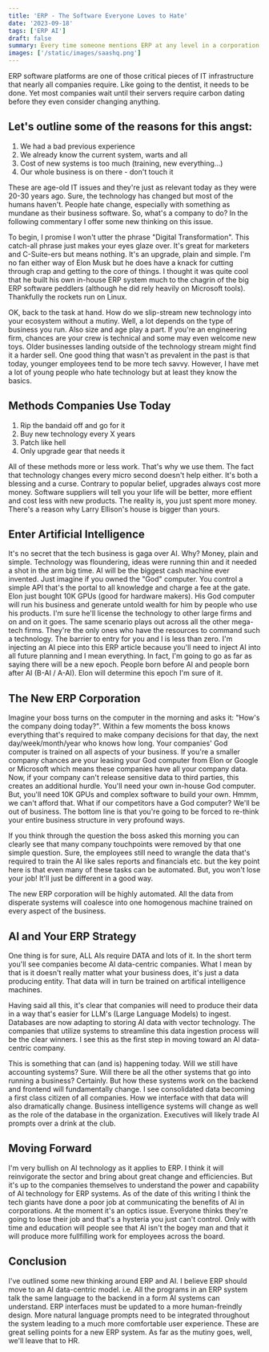 ```yaml
---
title: 'ERP - The Software Everyone Loves to Hate'
date: '2023-09-18'
tags: ['ERP AI']
draft: false
summary: Every time someone mentions ERP at any level in a corporation, there's a chill that comes over the room. IT types cringe, accountants squirm in their seats at the very mention of those dreaded three letters and users just roll their eyes and grab an extra pint on Friday night. Why is that?
images: ['/static/images/saashq.png']
---
```


ERP software platforms are one of those critical pieces of IT infrastructure that nearly all companies require. Like going to the dentist, it needs to be done. Yet most companies wait until their servers require carbon dating before they even consider changing anything.

## Let's outline some of the reasons for this angst:

1. We had a bad previous experience
2. We already know the current system, warts and all
3. Cost of new systems is too much (training, new everything...)
4. Our whole business is on there - don't touch it

These are age-old IT issues and they're just as relevant today as they were 20-30 years ago. Sure, the technology has changed but most of the humans haven't. People hate change, especially with something as mundane as their business software. So, what's a company to do? In the following commentary I offer some new thinking on this issue.

To begin, I promise I won't utter the phrase "Digital Transformation". This catch-all phrase just makes your eyes glaze over. It's great for marketers and C-Suite-ers but means nothing. It's an upgrade, plain and simple. I'm no fan either way of Elon Musk but he does have a knack for cutting through crap and getting to the core of things. I thought it was quite cool that he built his own in-house ERP system much to the chagrin of the big ERP software peddlers (although he did rely heavily on Microsoft tools). Thankfully the rockets run on Linux.

OK, back to the task at hand. How do we slip-stream new technology into your ecosystem without a mutiny. Well, a lot depends on the type of business you run. Also size and age play a part. If you're an engineering firm, chances are your crew is technical and some may even welcome new toys. Older businesses landing outside of the technology stream might find it a harder sell. One good thing that wasn't as prevalent in the past is that today, younger employees tend to be more tech savvy. However, I have met a lot of young people who hate technology but at least they know the basics.

## Methods Companies Use Today

1. Rip the bandaid off and go for it
2. Buy new technology every X years
3. Patch like hell
4. Only upgrade gear that needs it

All of these methods more or less work. That's why we use them. The fact that technology changes every micro second doesn't help either. It's both a blessing and a curse. Contrary to popular belief, upgrades always cost more money. Software suppliers will tell you your life will be better, more effient and cost less with new products. The reality is, you just spent more money. There's a reason why Larry Ellison's house is bigger than yours.

## Enter Artificial Intelligence

It's no secret that the tech business is gaga over AI. Why? Money, plain and simple. Technology was floundering, ideas were running thin and it needed a shot in the arm big time. AI will be the biggest cash machine ever invented. Just imagine if you owned the "God" computer. You control a simple API that's the portal to all knowledge and charge a fee at the gate. Elon just bought 10K GPUs (good for hardware makers). His God computer will run his business and generate untold wealth for him by people who use his products. I'm sure he'll license the technology to other large firms and on and on it goes. The same scenario plays out across all the other mega-tech firms. They're the only ones who have the resources to command such a technology. The barrier to entry for you and I is less than zero. I'm injecting an AI piece into this ERP article because you'll need to inject AI into all future planning and I mean everything. In fact, I'm going to go as far as saying there will be a new epoch. People born before AI and people born after AI (B-AI / A-AI). Elon will determine this epoch I'm sure of it.

## The New ERP Corporation 

Imagine your boss turns on the computer in the morning and asks it: "How's the company doing today?". Within a few moments the boss knows everything that's required to make company decisions for that day, the next day/week/month/year who knows how long. Your companies' God computer is trained on all aspects of your business. If you're a smaller company chances are your leasing your God computer from Elon or Google or Microsoft which means these companies have all your company data. Now, if your company can't release sensitive data to third parties, this creates an additional hurdle. You'll need your own in-house God computer. But, you'll need 10K GPUs and complex software to build your own. Hmmm, we can't afford that. What if our competitors have a God computer? We'll be out of business. The bottom line is that you're going to be forced to re-think your entire business structure in very profound ways.

If you think through the question the boss asked this morning you can clearly see that many company touchpoints were removed by that one simple question. Sure, the employees still need to wrangle the data that's required to train the AI like sales reports and financials etc. but the key point here is that even many of these tasks can be automated. But, you won't lose your job! It'll just be different in a good way.

The new ERP corporation will be highly automated. All the data from disperate systems will coalesce into one homogenous machine trained on every aspect of the business.

## AI and Your ERP Strategy

One thing is for sure, ALL AIs require DATA and lots of it. In the short term you'll see companies become AI data-centric companies. What I mean by that is it doesn't really matter what your business does, it's just a data producing entity. That data will in turn be trained on artifical intelligence machines.

Having said all this, it's clear that companies will need to produce their data in a way that's easier for LLM's (Large Language Models) to ingest. Databases are now adapting to storing AI data with vector technology. The companies that utilize systems to streamline this data ingestion process will be the clear winners. I see this as the first step in moving toward an AI data-centric company.

This is something that can (and is) happening today. Will we still have accounting systems? Sure. Will there be all the other systems that go into running a business? Certainly. But how these systems work on the backend and frontend will fundamentally change. I see consolidated data becoming a first class citizen of all companies. How we interface with that data will also dramatically change. Business intelligence systems will change as well as the role of the database in the organization. Executives will likely trade AI prompts over a drink at the club.

## Moving Forward

I'm very bullish on AI technology as it applies to ERP. I think it will reinvigorate the sector and bring about great change and efficiencies. But it's up to the companies themselves to understand the power and capability of AI technology for ERP systems. As of the date of this writing I think the tech giants have done a poor job at communicating the benefits of AI in corporations. At the moment it's an optics issue. Everyone thinks they're going to lose their job and that's a hysteria you just can't control. Only with time and education will people see that AI isn't the bogey man and that it will produce more fullfilling work for employees across the board.

## Conclusion

I've outlined some new thinking around ERP and AI. I believe ERP should move to an AI data-centric model. i.e. All the programs in an ERP system talk the same language to the backend in a form AI systems can understand. ERP interfaces must be updated to a more human-freindly design. More natural language prompts need to be integrated throughout the system leading to a much more comfortable user experience. These are great selling points for a new ERP system. As far as the mutiny goes, well, we'll leave that to HR.
